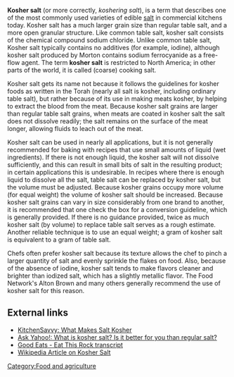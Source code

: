 '''Kosher salt''' (or more correctly, ''koshering salt''), is a term that describes one of the most commonly used varieties of edible [[salt]] in commercial kitchens today. Kosher salt has a much larger grain size than regular table salt, and a more open granular structure. Like common table salt, kosher salt consists of the chemical compound sodium chloride. Unlike common table salt, Kosher salt typically contains no additives (for example, iodine), although kosher salt produced by Morton contains sodium ferrocyanide as a free-flow agent.  The term '''kosher salt''' is restricted to North America; in other parts of the world, it is called (coarse) cooking salt.

Kosher salt gets its name not because it follows the guidelines for kosher foods as written in the Torah (nearly all salt is kosher, including ordinary table salt), but rather because of its use in making meats kosher, by helping to extract the blood from the meat. Because kosher salt grains are larger than regular table salt grains, when meats are coated in kosher salt the salt does not dissolve readily; the salt remains on the surface of the meat longer, allowing fluids to leach out of the meat.

Kosher salt can be used in nearly all applications, but it is not generally recommended for baking with recipes that use small amounts of liquid (wet ingredients).  If there is not enough liquid, the kosher salt will not dissolve sufficiently, and this can result in small bits of salt in the resulting product; in certain applications this is undesirable. In recipes where there is enough liquid to dissolve all the salt, table salt can be replaced by kosher salt, but the volume must be adjusted.  Because kosher grains occupy more volume (for equal weight) the volume of kosher salt should be increased.  Because kosher salt grains can vary in size considerably from one brand to another, it is recommended that one check the box for a conversion guideline, which is generally provided.  If there is no guidance provided, twice as much kosher salt (by volume) to replace table salt serves as a rough estimate. Another reliable technique is to use an equal weight; a gram of kosher salt is equivalent to a gram of table salt.

Chefs often prefer kosher salt because its texture allows the chef to pinch a larger quantity of salt and evenly sprinkle the flakes on food. Also, because of the absence of iodine, kosher salt tends to make flavors cleaner and brighter than iodized salt, which has a slightly metallic flavor. The Food Network's Alton Brown and many others generally recommend the use of kosher salt for this reason.

==External links==
* [http://kitchensavvy.typepad.com/journal/2007/02/what_makes_salt.html KitchenSavvy: What Makes Salt Kosher]
* [http://ask.yahoo.com/20030310.html Ask Yahoo!: What is kosher salt? Is it better for you than regular salt?]
* [http://www.goodeatsfanpage.com/Season7/Salt/salt.htm Good Eats - Eat This Rock transcript]
* [http://en.wikipedia.org/wiki/Kosher_salt Wikipedia Article on Kosher Salt]

[[Category:Food and agriculture]]
